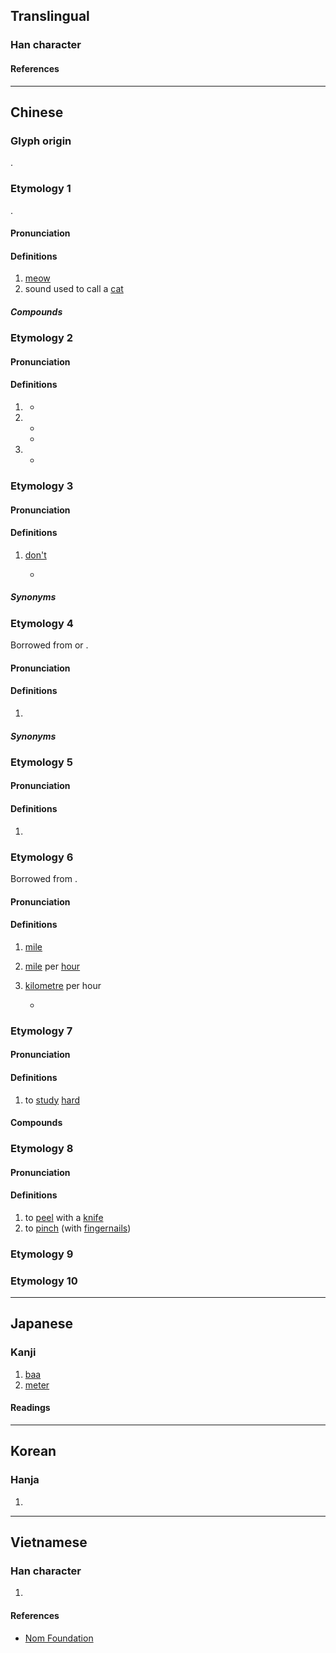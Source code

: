 {{character info/new}}
==Translingual==

===Han character===
{{Han char|rn=30|rad=口|as=06|sn=9|four=69094|canj=RFD|ids=⿰口米}}

====References====
{{Han ref|kx=0186.140|dkj=03541|dj=0405.350|hdz=10622.070|uh=54AA}}

----

==Chinese==

===Glyph origin===
{{Han compound|口|米|ls=psc|c1=s|c2=p|t1=mouth; speech}}.

===Etymology 1===
{{zh-forms}}
{{onomatopoeic|zh}}.

====Pronunciation====
{{zh-pron
|m=mī
|c=mai1
|mn=bî
|mn-t=bhi5
|cat=n
}}

====Definitions====
{{zh-hanzi}}

# [[meow]]
# sound used to call a [[cat]]

=====Compounds=====
{{zh-der|咪咪}}

===Etymology 2===
{{rfe|zh|all contraction of 唔係 (m4 hai6)?}}

====Pronunciation====
{{zh-pron
|c=mai6
|cat=adv
}}

====Definitions====
{{zh-hanzi}} {{tlb|zh|Cantonese}}

# {{n-g|When used with {{zh-l|囉|tr=lo<sup>1</sup>}} at the end of a phrase, used to spell out something obvious.}} {{attn|zh|may need clarification}}
#* {{zh-x|本 書 咪{mai6} 已經 還 返 畀 你 囉。|I've already given the book back to you, haven't I?|C}}
# {{n-g|When used with {{zh-l|囉|tr=lo<sup>1</sup>}} or rising intonation at the end of a phrase, used to connect a condition to a result or suggestion.}}
#* {{zh-x|你 想 睇戲 咪{mai6} 買 飛 囉。|If you want to watch a movie, '''then''' buy your tickets.|C}}
#* {{zh-x|你 食 埋 咁 多 煎炸 嘢 咪{mai6} 好 熱氣？|If you're eating so much fried stuff, won't you build up a lot of internal heat?|C}}
# {{n-g|Used as the negative of {{zh-l|係|tr=hai<sup>6</sup>}} when asking a question.}}
#* {{zh-x|佢哋 係 咪{mai6} 返 嗮 屋企{kei5-2} 喇？|Did they all go home?|C}}

===Etymology 3===

====Pronunciation====
{{zh-pron
|c=mai5
|cat=v
}}

====Definitions====
{{zh-hanzi}} {{tlb|zh|Cantonese}}

# {{lb|zh|imperative}} [[don't]]
#* {{zh-x|咪{mai5} 咁 多事 啦！|'''Don't''' be so nosy!|C}}

=====Synonyms=====
{{zh-dial|別}}

===Etymology 4===
Borrowed from {{bor|yue|en|microphone|'''mi'''crophone}} or {{m|en|mic}}.

====Pronunciation====
{{zh-pron
|c=mai1
|h=gd=mai1
|cat=v
}}

====Definitions====
{{zh-hanzi}} {{tlb|zh|Cantonese|Hakka}}

# {{zh-short|咪高峰|[[microphone]]}} {{zh-mw|支}}

=====Synonyms=====
{{zh-dial|傳聲器}}

===Etymology 5===

====Pronunciation====
{{zh-pron
|m=mǐ
|c=mai5
}}

====Definitions====
{{zh-hanzi}}

# {{zh-only|咪唑|imidazole}}

===Etymology 6===
Borrowed from {{bor|yue|en|mile}}.

====Pronunciation====
{{zh-pron
|c=mai1
|cat=n
}}

====Definitions====
{{zh-hanzi}} {{tlb|zh|Cantonese}}

# [[mile]]
# {{lb|zh|informal}} [[mile]] per [[hour]]
# {{lb|zh|informal}} [[kilometre]] per hour
#* {{zh-x|呢{nei1}度 行 六十 咪 㗎 咋{zaa3} 喎{wo3}。|You should only be driving at 60 '''km/h'''.|C}}

{{attn|zh|咪錶 derived from this?}}

===Etymology 7===
{{zh-forms|alt=冞}}
{{rfe|zh}}

====Pronunciation====
{{zh-pron
|c=mai1
|cat=n
}}

====Definitions====
{{zh-hanzi}} {{tlb|zh|Cantonese}}

# to [[study]] [[hard]]

====Compounds====
{{zh-der|咪家|咪書}}

===Etymology 8===
{{zh-forms|alt=劘}}

====Pronunciation====
{{zh-pron
|c=mai1
|cat=n
}}

====Definitions====
{{zh-hanzi}} {{tlb|zh|Cantonese}}

# to [[peel]] with a [[knife]]
# to [[pinch]] (with [[fingernail]]s)

===Etymology 9===
{{zh-see|米|v|metre}}

===Etymology 10===
{{zh-see|咩|v|the call of a sheep}}

----

==Japanese==

===Kanji===
{{ja-kanji|rs=口06}}

# [[baa]] {{gl|[[bleat]]ing of a [[sheep]]}}
# [[meter]]

====Readings====
{{ja-readings
|goon=み
|kanon=び
|kun=メートル-
}}

----

==Korean==

===Hanja===
{{ko-hanja|hangeul=미|rv=mi|mr=mi}}

# {{defn|lang=ko|sort=口06}}

----

==Vietnamese==

===Han character===
{{vi-hantu|[[mễ]]|rs=口06}}

# {{defn|lang=vi|sort=口06}}

====References====
* [http://nomfoundation.org/common/nom_details.php?codepoint=54aa&img=1 Nom Foundation]